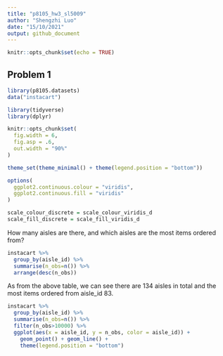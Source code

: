 ```yaml
---
title: "p8105_hw3_sl5009"
author: "Shengzhi Luo"
date: "15/10/2021"
output: github_document
---
```


```r
knitr::opts_chunk$set(echo = TRUE)
```

## Problem 1

```r
library(p8105.datasets)
data("instacart")
```

```r
library(tidyverse)
library(dplyr)

knitr::opts_chunk$set(
  fig.width = 6,
  fig.asp = .6,
  out.width = "90%"
)

theme_set(theme_minimal() + theme(legend.position = "bottom"))

options(
  ggplot2.continuous.colour = "viridis",
  ggplot2.continuous.fill = "viridis"
)

scale_colour_discrete = scale_colour_viridis_d
scale_fill_discrete = scale_fill_viridis_d
```
How many aisles are there, and which aisles are the most items ordered from?

```r
instacart %>%
  group_by(aisle_id) %>% 
  summarise(n_obs=n()) %>% 
  arrange(desc(n_obs))
```
As from the above table, we can see there are 134 aisles in total and the most items ordered from aisle_id 83.


```r
instacart %>%
  group_by(aisle_id) %>% 
  summarise(n_obs=n()) %>% 
  filter(n_obs>10000) %>% 
  ggplot(aes(x = aisle_id, y = n_obs, color = aisle_id)) + 
    geom_point() + geom_line() + 
    theme(legend.position = "bottom")
```


